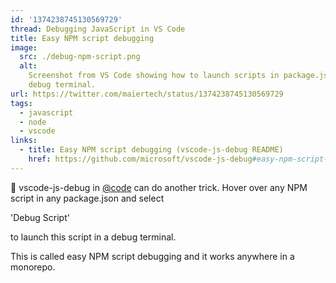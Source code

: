 ```yaml
---
id: '1374238745130569729'
thread: Debugging JavaScript in VS Code
title: Easy NPM script debugging
image:
  src: ./debug-npm-script.png
  alt:
    Screenshot from VS Code showing how to launch scripts in package.json in a
    debug terminal.
url: https://twitter.com/maiertech/status/1374238745130569729
tags:
  - javascript
  - node
  - vscode
links:
  - title: Easy NPM script debugging (vscode-js-debug README)
    href: https://github.com/microsoft/vscode-js-debug#easy-npm-script-debugging)
---
```


🍪 vscode-js-debug in [@code](https://twitter.com/code) can do another trick.
Hover over any NPM script in any package.json and select

'Debug Script'

to launch this script in a debug terminal.

This is called easy NPM script debugging and it works anywhere in a monorepo.
